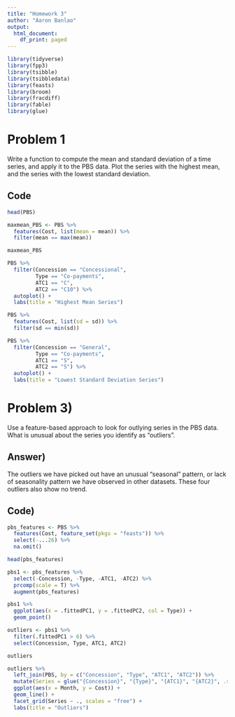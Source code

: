 ---
title: "Homework 3"
author: "Aaron Banlao"
output:
  html_document:
    df_print: paged
---



```{r}
library(tidyverse)
library(fpp3)
library(tsibble)
library(tsibbledata)
library(feasts)
library(broom)
library(fracdiff)
library(fable)
library(glue)
```


# Problem 1

Write a function to compute the mean and standard deviation of a time series, and apply it to the PBS data. Plot the series with the highest mean, and the series with the lowest standard deviation.

## Code

```{r}
head(PBS)
```


```{r}
maxmean_PBS <- PBS %>% 
  features(Cost, list(mean = mean)) %>% 
  filter(mean == max(mean))

maxmean_PBS
```

```{r}
PBS %>% 
  filter(Concession == "Concessional",
         Type == "Co-payments", 
         ATC1 == "C",
         ATC2 == "C10") %>% 
  autoplot() +
  labs(title = "Highest Mean Series")
```


```{r}
PBS %>% 
  features(Cost, list(sd = sd)) %>% 
  filter(sd == min(sd))
```
```{r}
PBS %>% 
  filter(Concession == "General", 
         Type == "Co-payments",
         ATC1 == "S", 
         ATC2 == "S") %>% 
  autoplot() +
  labs(title = "Lowest Standard Deviation Series")
```

# Problem 3)

Use a feature-based approach to look for outlying series in the PBS data. What is unusual about the series you identify as “outliers”.

## Answer)

The outliers we have picked out have an unusual "seasonal" pattern, or lack of seasonality pattern we have observed in other datasets. These four outliers also show no trend. 

## Code)

```{r}
pbs_features <- PBS %>% 
  features(Cost, feature_set(pkgs = "feasts")) %>% 
  select(-...26) %>% 
  na.omit()
```

```{r}
head(pbs_features)
```



```{r}
pbs1 <- pbs_features %>% 
  select(-Concession, -Type, -ATC1, -ATC2) %>% 
  prcomp(scale = T) %>% 
  augment(pbs_features)
```

```{r}
pbs1 %>% 
  ggplot(aes(x = .fittedPC1, y = .fittedPC2, col = Type)) +
  geom_point()
```

```{r}
outliers <- pbs1 %>% 
  filter(.fittedPC1 > 6) %>% 
  select(Concession, Type, ATC1, ATC2)

outliers
```

```{r}
outliers %>% 
  left_join(PBS, by = c("Concession", "Type", "ATC1", "ATC2")) %>% 
  mutate(Series = glue("{Concession}", "{Type}", "{ATC1}", "{ATC2}", .sep = "\n\n")) %>% 
  ggplot(aes(x = Month, y = Cost)) +
  geom_line() +
  facet_grid(Series ~ ., scales = "free") + 
  labs(title = "Outliers")
```